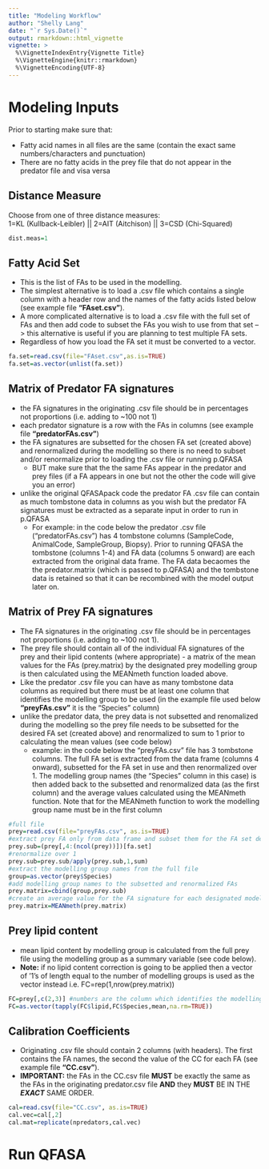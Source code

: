 ```yaml
---
title: "Modeling Workflow"
author: "Shelly Lang"
date: "`r Sys.Date()`"
output: rmarkdown::html_vignette
vignette: >
  %\VignetteIndexEntry{Vignette Title}
  %\VignetteEngine{knitr::rmarkdown}
  %\VignetteEncoding{UTF-8}
---
```



# Modeling Inputs
Prior to starting make sure that:

* Fatty acid names in all files are the same (contain the exact same
  numbers/characters and punctuation)
* There are no fatty acids in the prey file that do not appear in the
  predator file and visa versa


## Distance Measure
Choose from one of three distance measures:  
1=KL (Kullback-Leibler) || 2=AIT (Aitchison) || 3=CSD (Chi-Squared) 

```r
dist.meas=1
```

## Fatty Acid Set
* This is the list of FAs to be used in the modelling.
* The simplest alternative is to load a .csv file which contains a
  single column with a header row and the names of the fatty acids
  listed below (see example file __"FAset.csv"__).
* A more complicated alternative is to load a .csv file with the full
  set of FAs and then add code to subset the FAs you wish to use from
  that set --> this alternative is useful if you are planning to test
  multiple FA sets.
* Regardless of how you load the FA set it must be converted to a
  vector.

```r
fa.set=read.csv(file="FAset.csv",as.is=TRUE)
fa.set=as.vector(unlist(fa.set))
```

## Matrix of Predator FA signatures
* the FA signatures in the originating .csv file should be in percentages not proportions (i.e. adding to ~100 not 1)  
* each predator signature is a row with the FAs in columns (see
  example file __"predatorFAs.csv"__)
* the FA signatures are subsetted for the chosen FA set (created above) and renormalized during the modelling so there is no need to subset and/or renormalize prior to loading the .csv file or running p.QFASA  
    + BUT make sure that the the same FAs appear in the predator and
      prey files (if a FA appears in one but not the other the code
      will give you an error)
* unlike the original QFASApack code the predator FA .csv file can
  contain as much tombstone data in columns as you wish but the
  predator FA signatures must be extracted as a separate input in
  order to run in p.QFASA
    + For example: in the code below the predator .csv file
      ("predatorFAs.csv") has 4 tombstone columns (SampleCode,
      AnimalCode, SampleGroup, Biopsy). Prior to running QFASA the
      tombstone (columns 1-4) and FA data (columns 5 onward) are each
      extracted from the original data frame. The FA data becaomes the
      the predator.matrix (which is passed to p.QFASA) and the
      tombstone data is retained so that it can be recombined with the
      model output later on.


## Matrix of Prey FA signatures
* The FA signatures in the originating .csv file should be in
  percentages not proportions (i.e. adding to ~100 not 1).
* The prey file should contain all of the individual FA signatures of
  the prey and their lipid contents (where appropriate) - a matrix of
  the mean values for the FAs (prey.matrix) by the designated prey
  modelling group is then calculated using the MEANmeth function
  loaded above.
* Like the predator .csv file you can have as many tombstone data
  columns as required but there must be at least one column that
  identifies the modelling group to be used (in the example file used
  below __"preyFAs.csv"__ it is the "Species" column)
* unlike the predator data, the prey data is not subsetted and
  renomalized during the modelling so the prey file needs to be
  subsetted for the desired FA set (created above) and renormalized to
  sum to 1 prior to calculating the mean values (see code below)
    + example: in the code below the "preyFAs.csv" file has 3
      tombstone columns. The full FA set is extracted from the data
      frame (columns 4 onward), subsetted for the FA set in use and
      then renormalized over 1. The modelling group names (the
      "Species" column in this case) is then added back to the
      subsetted and renormalized data (as the first column) and the
      average values calculated using the MEANmeth function. Note that
      for the MEANmeth function to work the modelling group name must
      be in the first column
    
```r
#full file
prey=read.csv(file="preyFAs.csv", as.is=TRUE)
#extract prey FA only from data frame and subset them for the FA set designated above
prey.sub=(prey[,4:(ncol(prey))])[fa.set]
#renormalize over 1
prey.sub=prey.sub/apply(prey.sub,1,sum) 
#extract the modelling group names from the full file
group=as.vector(prey$Species) 
#add modelling group names to the subsetted and renormalized FAs
prey.matrix=cbind(group,prey.sub)
#create an average value for the FA signature for each designated modelling group
prey.matrix=MEANmeth(prey.matrix) 
```

## Prey lipid content
* mean lipid content by modelling group is calculated from the full
  prey file using the modelling group as a summary variable (see code
  below).
* **Note:** if no lipid content correction is going to be applied then
  a vector of '1's of length equal to the number of modelling groups
  is used as the vector instead i.e. FC=rep(1,nrow(prey.matrix))

```r
FC=prey[,c(2,3)] #numbers are the column which identifies the modelling group, and the column which contains the lipid contents
FC=as.vector(tapply(FC$lipid,FC$Species,mean,na.rm=TRUE))
```


## Calibration Coefficients
* Originating .csv file should contain 2 columns (with headers). The
  first contains the FA names, the second the value of the CC for each
  FA (see example file __"CC.csv"__).
* __IMPORTANT:__ the FAs in the CC.csv file __MUST__ be exactly the
  same as the FAs in the originating predator.csv file __AND__ they
  __MUST__ BE IN THE __*EXACT*__ SAME ORDER.
  
```r
cal=read.csv(file="CC.csv", as.is=TRUE)
cal.vec=cal[,2]
cal.mat=replicate(npredators,cal.vec)
```


# Run QFASA

